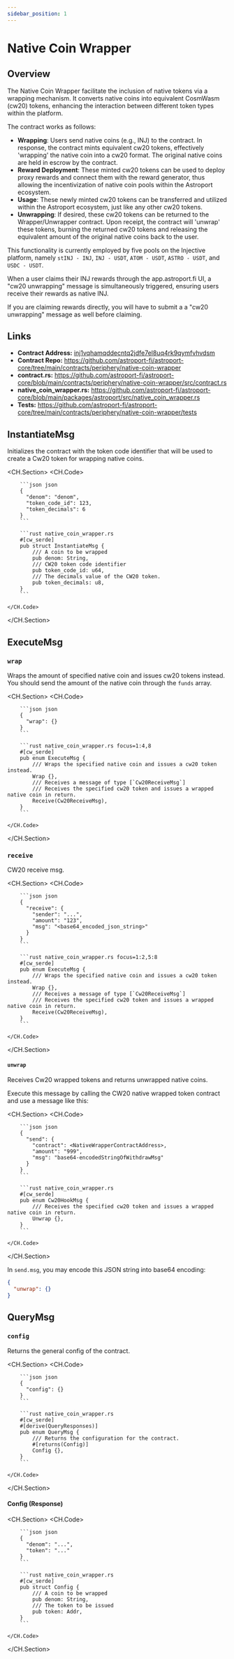 ```yaml
---
sidebar_position: 1
---
```



# Native Coin Wrapper

## Overview

The Native Coin Wrapper facilitate the inclusion of native tokens via a wrapping mechanism. It converts native coins into equivalent CosmWasm (cw20) tokens, enhancing the interaction between different token types within the platform.

The contract works as follows:

- **Wrapping**: Users send native coins (e.g., INJ) to the contract. In response, the contract mints equivalent cw20 tokens, effectively 'wrapping' the native coin into a cw20 format. The original native coins are held in escrow by the contract.
- **Reward Deployment**: These minted cw20 tokens can be used to deploy proxy rewards and connect them with the reward generator, thus allowing the incentivization of native coin pools within the Astroport ecosystem.
- **Usage**: These newly minted cw20 tokens can be transferred and utilized within the Astroport ecosystem, just like any other cw20 tokens.
- **Unwrapping**: If desired, these cw20 tokens can be returned to the Wrapper/Unwrapper contract. Upon receipt, the contract will 'unwrap' these tokens, burning the returned cw20 tokens and releasing the equivalent amount of the original native coins back to the user.

This functionality is currently employed by five pools on the Injective platform, namely `stINJ - INJ`, `INJ - USDT`, `ATOM - USDT`, `ASTRO - USDT`, and `USDC - USDT`.

<Admonition type="info" title="NOTE">
  When a user claims their INJ rewards through the app.astroport.fi UI, a "cw20 unwrapping" message is simultaneously triggered, ensuring users receive their rewards as native INJ.

  If you are claiming rewards directly, you will have to submit a a "cw20 unwrapping" message as well before claiming. 
</Admonition>

## Links

- **Contract Address:** [inj1vqhamqddecntq2jdfe7el8uq4rk9qymfvhvdsm](https://explorer.injective.network/contract/inj1vqhamqddecntq2jdfe7el8uq4rk9qymfvhvdsm/)
- **Contract Repo:** https://github.com/astroport-fi/astroport-core/tree/main/contracts/periphery/native-coin-wrapper
- **contract.rs:** https://github.com/astroport-fi/astroport-core/blob/main/contracts/periphery/native-coin-wrapper/src/contract.rs
- **native_coin_wrapper.rs:** https://github.com/astroport-fi/astroport-core/blob/main/packages/astroport/src/native_coin_wrapper.rs
- **Tests:** https://github.com/astroport-fi/astroport-core/tree/main/contracts/periphery/native-coin-wrapper/tests

## InstantiateMsg

Initializes the contract with the token code identifier that will be used to create a Cw20 token for wrapping native coins.

<CH.Section>
    <CH.Code>

        ```json json 
        {
          "denom": "denom",
          "token_code_id": 123,
          "token_decimals": 6
        }
        ```

        ```rust native_coin_wrapper.rs
        #[cw_serde]
        pub struct InstantiateMsg {
            /// A coin to be wrapped
            pub denom: String,
            /// CW20 token code identifier
            pub token_code_id: u64,
            /// The decimals value of the CW20 token.
            pub token_decimals: u8,
        }
        ```

    </CH.Code>
</CH.Section>


## ExecuteMsg

### `wrap`

Wraps the amount of specified native coin and issues cw20 tokens instead. You should send the amount of the native coin through the `funds` array.

<CH.Section>
    <CH.Code>

        ```json json 
        {
          "wrap": {}
        }
        ```

        ```rust native_coin_wrapper.rs focus=1:4,8
        #[cw_serde]
        pub enum ExecuteMsg {
            /// Wraps the specified native coin and issues a cw20 token instead.
            Wrap {},
            /// Receives a message of type [`Cw20ReceiveMsg`]
            /// Receives the specified cw20 token and issues a wrapped native coin in return.
            Receive(Cw20ReceiveMsg),
        }
        ```

    </CH.Code>
</CH.Section>

### `receive`

CW20 receive msg.

<CH.Section>
    <CH.Code>

        ```json json 
        {
          "receive": {
            "sender": "...",
            "amount": "123",
            "msg": "<base64_encoded_json_string>"
          }
        }
        ```

        ```rust native_coin_wrapper.rs focus=1:2,5:8
        #[cw_serde]
        pub enum ExecuteMsg {
            /// Wraps the specified native coin and issues a cw20 token instead.
            Wrap {},
            /// Receives a message of type [`Cw20ReceiveMsg`]
            /// Receives the specified cw20 token and issues a wrapped native coin in return.
            Receive(Cw20ReceiveMsg),
        }
        ```

    </CH.Code>
</CH.Section>

#### `unwrap`

Receives Cw20 wrapped tokens and returns unwrapped native coins.

Execute this message by calling the CW20 native wrapped token contract and use a message like this:

<CH.Section>
    <CH.Code>

        ```json json 
        {
          "send": {
            "contract": <NativeWrapperContractAddress>,
            "amount": "999",
            "msg": "base64-encodedStringOfWithdrawMsg"
          }
        }
        ```

        ```rust native_coin_wrapper.rs
        #[cw_serde]
        pub enum Cw20HookMsg {
            /// Receives the specified cw20 token and issues a wrapped native coin in return.
            Unwrap {},
        }
        ```

    </CH.Code>
</CH.Section>

In `send.msg`, you may encode this JSON string into base64 encoding:

```json json
{
  "unwrap": {}
}
```

## QueryMsg

### `config`

Returns the general config of the contract.

<CH.Section>
    <CH.Code>

        ```json json 
        {
          "config": {}
        }
        ```

        ```rust native_coin_wrapper.rs
        #[cw_serde]
        #[derive(QueryResponses)]
        pub enum QueryMsg {
            /// Returns the configuration for the contract.
            #[returns(Config)]
            Config {},
        }
        ```

    </CH.Code>
</CH.Section>

#### Config (Response)

<CH.Section>
    <CH.Code>

        ```json json 
        {
          "denom": "...", 
          "token": "..."
        }
        ```

        ```rust native_coin_wrapper.rs
        #[cw_serde]
        pub struct Config {
            /// A coin to be wrapped
            pub denom: String,
            /// The token to be issued
            pub token: Addr,
        }
        ```

    </CH.Code>
</CH.Section>